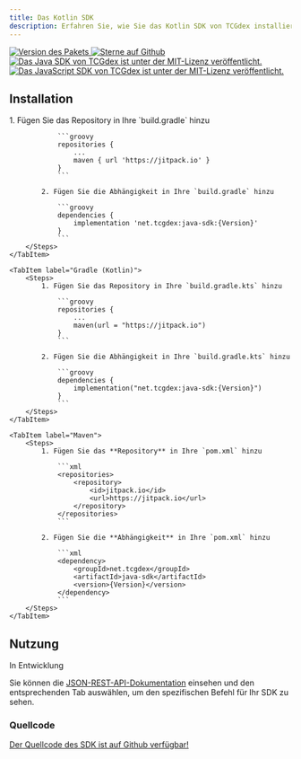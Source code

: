 ```yaml
---
title: Das Kotlin SDK
description: Erfahren Sie, wie Sie das Kotlin SDK von TCGdex installieren und verwenden.
---
```


<p class="flex gap-2 justify-center">
	<a href="https://jitpack.io/#net.tcgdex/java-sdk">
		<img src="https://img.shields.io/jitpack/v/github/tcgdex/java-sdk?style=flat-square" alt="Version des Pakets" />
	</a>
	<a href="https://github.com/tcgdex/java-sdk/stargazers">
		<img src="https://img.shields.io/github/stars/tcgdex/java-sdk?style=flat-square" alt="Sterne auf Github" />
	</a>
	<a href="https://github.com/tcgdex/java-sdk/blob/master/LICENSE.md">
		<img src="https://img.shields.io/github/license/tcgdex/java-sdk?style=flat-square" alt="Das Java SDK von TCGdex ist unter der MIT-Lizenz veröffentlicht." />
	</a>
	<a href="https://github.com/tcgdex/javascript-sdk/actions/workflows/build.yml">
		<img src="https://img.shields.io/github/actions/workflow/status/tcgdex/javascript-sdk/build.yml?style=flat-square" alt="Das JavaScript SDK von TCGdex ist unter der MIT-Lizenz veröffentlicht." />
	</a>
</p>

## Installation

<Tabs>
	<TabItem label="Gradle (Groovy)">
		<Steps>
			1. Fügen Sie das Repository in Ihre `build.gradle` hinzu

				```groovy
				repositories {
					...
					maven { url 'https://jitpack.io' }
				}
				```

			2. Fügen Sie die Abhängigkeit in Ihre `build.gradle` hinzu

				```groovy
				dependencies {
					implementation 'net.tcgdex:java-sdk:{Version}'
				}
				```
		</Steps>
	</TabItem>

	<TabItem label="Gradle (Kotlin)">
		<Steps>
			1. Fügen Sie das Repository in Ihre `build.gradle.kts` hinzu

				```groovy
				repositories {
					...
					maven(url = "https://jitpack.io")
				}
				```

			2. Fügen Sie die Abhängigkeit in Ihre `build.gradle.kts` hinzu

				```groovy
				dependencies {
					implementation("net.tcgdex:java-sdk:{Version}")
				}
				```
		</Steps>
	</TabItem>

	<TabItem label="Maven">
		<Steps>
			1. Fügen Sie das **Repository** in Ihre `pom.xml` hinzu

				```xml
				<repositories>
					<repository>
						<id>jitpack.io</id>
						<url>https://jitpack.io</url>
					</repository>
				</repositories>
				```

			2. Fügen Sie die **Abhängigkeit** in Ihre `pom.xml` hinzu

				```xml
				<dependency>
					<groupId>net.tcgdex</groupId>
					<artifactId>java-sdk</artifactId>
					<version>{Version}</version>
				</dependency>
				```
		</Steps>
	</TabItem>
</Tabs>

## Nutzung

In Entwicklung

Sie können die [JSON-REST-API-Dokumentation](/rest) einsehen und den entsprechenden Tab auswählen, um den spezifischen Befehl für Ihr SDK zu sehen.

### Quellcode

[Der Quellcode des SDK ist auf Github verfügbar!](https://github.com/tcgdex/java-sdk)
